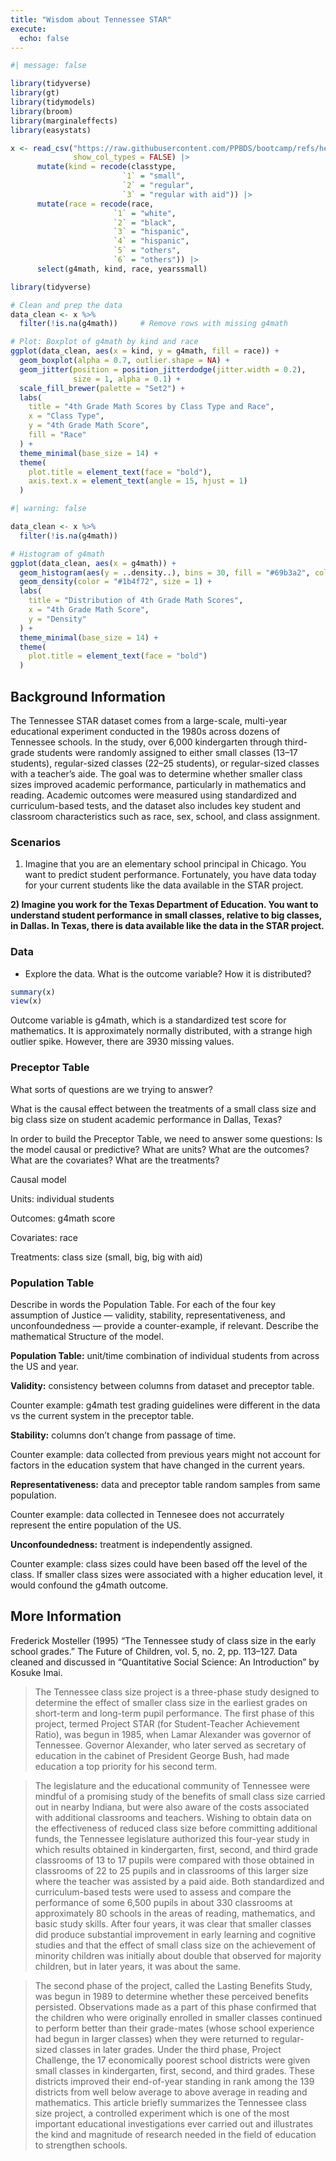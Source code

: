 ```yaml
---
title: "Wisdom about Tennessee STAR"
execute: 
  echo: false
---
```



```r
#| message: false

library(tidyverse)      
library(gt)             
library(tidymodels)     
library(broom)          
library(marginaleffects) 
library(easystats)   

x <- read_csv("https://raw.githubusercontent.com/PPBDS/bootcamp/refs/heads/master/_internal/data/STAR.csv",
              show_col_types = FALSE) |> 
      mutate(kind = recode(classtype,
                         `1` = "small",
                         `2` = "regular",
                         `3` = "regular with aid")) |> 
      mutate(race = recode(race,
                       `1` = "white",
                       `2` = "black",
                       `3` = "hispanic",
                       `4` = "hispanic",
                       `5` = "others",
                       `6` = "others")) |> 
      select(g4math, kind, race, yearssmall)          
```

```r
library(tidyverse)

# Clean and prep the data
data_clean <- x %>%
  filter(!is.na(g4math))     # Remove rows with missing g4math

# Plot: Boxplot of g4math by kind and race
ggplot(data_clean, aes(x = kind, y = g4math, fill = race)) +
  geom_boxplot(alpha = 0.7, outlier.shape = NA) +
  geom_jitter(position = position_jitterdodge(jitter.width = 0.2), 
              size = 1, alpha = 0.1) +
  scale_fill_brewer(palette = "Set2") +
  labs(
    title = "4th Grade Math Scores by Class Type and Race",
    x = "Class Type",
    y = "4th Grade Math Score",
    fill = "Race"
  ) +
  theme_minimal(base_size = 14) +
  theme(
    plot.title = element_text(face = "bold"),
    axis.text.x = element_text(angle = 15, hjust = 1)
  )
```

```r
#| warning: false

data_clean <- x %>%  
  filter(!is.na(g4math))

# Histogram of g4math
ggplot(data_clean, aes(x = g4math)) +
  geom_histogram(aes(y = ..density..), bins = 30, fill = "#69b3a2", color = "white", alpha = 0.8) +
  geom_density(color = "#1b4f72", size = 1) +
  labs(
    title = "Distribution of 4th Grade Math Scores",
    x = "4th Grade Math Score",
    y = "Density"
  ) +
  theme_minimal(base_size = 14) +
  theme(
    plot.title = element_text(face = "bold")
  )
```

## Background Information

The Tennessee STAR dataset comes from a large-scale, multi-year educational experiment conducted in the 1980s across dozens of Tennessee schools. In the study, over 6,000 kindergarten through third-grade students were randomly assigned to either small classes (13–17 students), regular-sized classes (22–25 students), or regular-sized classes with a teacher’s aide. The goal was to determine whether smaller class sizes improved academic performance, particularly in mathematics and reading. Academic outcomes were measured using standardized and curriculum-based tests, and the dataset also includes key student and classroom characteristics such as race, sex, school, and class assignment. 

### Scenarios

1) Imagine that you are an elementary school principal in Chicago. You want to predict student performance. Fortunately, you have data today for your current students like the data available in the STAR project.

**2) Imagine you work for the Texas Department of Education. You want to understand student performance in small classes, relative to big classes, in Dallas. In Texas, there is data available like the data in the STAR project.**


### Data

* Explore the data. What is the outcome variable? How it is distributed?

```r
summary(x)
view(x)
```

Outcome variable is g4math, which is a standardized test score for mathematics. It is approximately normally distributed, with a strange high outlier spike. However, there are 3930 missing values.

### Preceptor Table

What sorts of questions are we trying to answer?

What is the causal effect between the treatments of a small class size and big class size on student academic performance in Dallas, Texas?

In order to build the Preceptor Table, we need to answer some questions: Is the model causal or predictive? What are units? What are the outcomes? What are the covariates? What are the treatments?

Causal model

Units: individual students

Outcomes: g4math score

Covariates: race

Treatments: class size (small, big, big with aid)

### Population Table 

Describe in words the Population Table. For each of the four key assumption of Justice --- validity, stability, representativeness, and unconfoundedness --- provide a counter-example, if relevant. Describe the mathematical Structure of the model.

**Population Table:** unit/time combination of individual students from across the US and year.

**Validity:** consistency between columns from dataset and preceptor table.

Counter example: g4math test grading guidelines were different in the data vs the current system in the preceptor table.

**Stability:** columns don't change from passage of time.

Counter example: data collected from previous years might not account for factors in the education system that have changed in the current years.

**Representativeness:** data and preceptor table random samples from same population.

Counter example: data collected in Tennesee does not accurrately represent the entire population of the US.

**Unconfoundedness:** treatment is independently assigned.

Counter example: class sizes could have been based off the level of the class. If smaller class sizes were associated with a higher education level, it would confound the g4math outcome.


## More Information

Frederick Mosteller (1995) “The Tennessee study of class size in the early school grades.” The Future of Children, vol. 5, no. 2, pp. 113–127. Data cleaned and discussed in "Quantitative Social Science: An Introduction" by Kosuke Imai.

> The Tennessee class size project is a three-phase study designed to determine the effect of smaller class size in the earliest grades on short-term and long-term pupil performance. The first phase of this project, termed Project STAR (for Student-Teacher Achievement Ratio), was begun in 1985, when Lamar Alexander was governor of Tennessee. Governor Alexander, who later served as secretary of education in the cabinet of President George Bush, had made education a top priority for his second term.

> The legislature and the educational community of Tennessee were mindful of a promising study of the benefits of small class size carried out in nearby Indiana, but were also aware of the costs associated with additional classrooms and teachers. Wishing to obtain data on the effectiveness of reduced class size before committing additional funds, the Tennessee legislature authorized this four-year study in which results obtained in kindergarten, first, second, and third grade classrooms of 13 to 17 pupils were compared with those obtained in classrooms of 22 to 25 pupils and in classrooms of this larger size where the teacher was assisted by a paid aide. Both standardized and curriculum-based tests were used to assess and compare the performance of some 6,500 pupils in about 330 classrooms at approximately 80 schools in the areas of reading, mathematics, and basic study skills. After four years, it was clear that smaller classes did produce substantial improvement in early learning and cognitive studies and that the effect of small class size on the achievement of minority children was initially about double that observed for majority children, but in later years, it was about the same.

> The second phase of the project, called the Lasting Benefits Study, was begun in 1989 to determine whether these perceived benefits persisted. Observations made as a part of this phase confirmed that the children who were originally enrolled in smaller classes continued to perform better than their grade-mates (whose school experience had begun in larger classes) when they were returned to regular-sized classes in later grades. Under the third phase, Project Challenge, the 17 economically poorest school districts were given small classes in kindergarten, first, second, and third grades. These districts improved their end-of-year standing in rank among the 139 districts from well below average to above average in reading and mathematics. This article briefly summarizes the Tennessee class size project, a controlled experiment which is one of the most important educational investigations ever carried out and illustrates the kind and magnitude of research needed in the field of education to strengthen schools.
